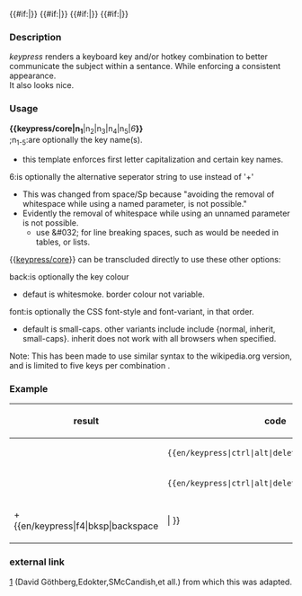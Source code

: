 {{en/keypress/core|{{{1}}}}}<!--
-->{{#if:{{{2|}}}|{{{6|+}}}{{en/keypress/core|{{{2}}}}}}}<!--
-->{{#if:{{{3|}}}|{{{6|+}}}{{en/keypress/core|{{{3}}}}}}}<!--
-->{{#if:{{{4|}}}|{{{6|+}}}{{en/keypress/core|{{{4}}}}}}}<!--
-->{{#if:{{{5|}}}|{{{6|+}}}{{en/keypress/core|{{{5}}}}}}}<!--
--><noinclude>
===Description===
''keypress'' renders a keyboard key and/or hotkey combination to better communicate the subject within a sentance. While enforcing a consistent appearance.<br>
It also looks nice.
===Usage===
<b>{&#123;keypress/core|n<sub>1</sub></b>|n<sub>2</sub>|n<sub>3</sub>|n<sub>4</sub>|n<sub>5</sub>|<i>6</i><b>}}</b><br>
;n<sub>1-5</sub>:are optionally the key name(s).
* this template enforces first letter capitalization and certain key names.
;6:is optionally the alternative seperator string to use instead of '+'<br>
* This was changed from space/Sp because "avoiding the removal of whitespace while using a named parameter, is not possible."<!-- BrownHairedGirl (wikipedia) calls this 'some ancient design mistake with which we are now stuck for evermore, in the name of backward-compatibility'. Pity this detaili is not in the parser documentation. -->
* Evidently the removal of whitespace while using an unnamed parameter is not possible.<!-- Patrick (wikipedia) claims that 'we can choose whether this removal is applied, but the choice cannot be made independently of the choice to use named or unnamed parameters.' But this is a lie. -->
** use &amp;#032; for line breaking spaces, such as would be needed in tables, or lists.
{&#123;[[Template:en/keypress/core|keypress/core]]&#125;} can be transcluded directly to use these other options:
;back:is optionally the key colour 
* defaut is whitesmoke. border colour not variable.
;font:is optionally the CSS font-style and font-variant, in that order.
* default is small-caps. other variants include include {normal, inherit, small-caps}. inherit does not work with all browsers when specified.
Note: This has been made to use similar syntax to the wikipedia.org version, and is limited to five keys per combination<!--; if as a developer you make more than five keys necessary, then you are a monster-->.
===Example===
{| class="wikitable"
|-
!result
!code
|-
|{{en/keypress|ctrl|alt|delete}}
|<code><nowiki>{{en/keypress|ctrl|alt|delete}}</nowiki></code>
|-
|{{en/keypress|ctrl|alt|delete|6=&#032;+&#032;}}
|<code><nowiki>{{en/keypress|ctrl|alt|delete|6=&amp;#032;+&amp;#032;}}</nowiki></code>
|-
|{{en/keypress/core|alt|back=red}}+{{en/keypress|f4|bksp|backspace|||&#032;}}
|<code><nowiki>{{en/keypress/core|alt|back=red}}+{{en/keypress|f4|bksp|backspace|||&amp;#032;}}</nowiki></code>
|}
{{en/Note|This template uses &#123;&#123;[[Template:en/keypress/core]]}&#125; to avoid repeating code.<br>}}

===external link===
[http://en.wikipedia.org/wiki/Template:Key_press] (David Göthberg,Edokter,SMcCandish,et all.) from which this was adapted.
[[Category:en/Templates|{{PAGENAME}}]]</noinclude>